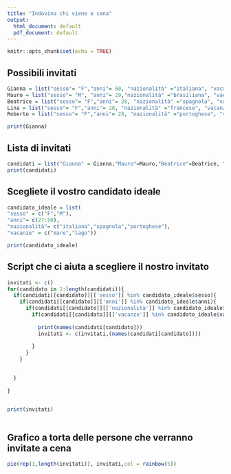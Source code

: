 ---
title: "Indovina chi viene a cena"
output:
  html_document: default
  pdf_document: default
---

```{r setup, include=FALSE}
knitr::opts_chunk$set(echo = TRUE)
```

## Possibili invitati

```{r}

Gianna = list("sesso"= "F","anni"= 60, "nazionalità" ="italiana", "vacanze" = "mare","vuole_viaggiare"=T)
Mauro = list("sesso"= "M", "anni"= 29,"nazionalità" ="brasiliana", "vacanze" = "montagna","vuole_viaggiare"=F)
Beatrice = list("sesso"= "F","anni"= 28, "nazionalità" ="spagnola", "vacanze" = "lago","vuole_viaggiare"=T)
Lina = list("sesso"= "F","anni"= 28, "nazionalità" ="francese", "vacanze" = "città","vuole_viaggiare"=T)
Roberto = list("sesso"= "F","anni"= 28, "nazionalità" ="portoghese", "vacanze" = "mare","vuole_viaggiare"=T)

print(Gianna)
```


## Lista di invitati
```{r}
candidati = list("Gianna" = Gianna,"Mauro"=Mauro,"Beatrice"=Beatrice, "Lina"=Lina,"Roberto"=Roberto)
print(candidati)
```

## Scegliete il vostro candidato ideale

```{r}
candidato_ideale = list(
"sesso" = c("F","M"),
"anni"= c(27:50),
"nazionalità"= c("italiana","spagnola","portoghese"),
"vacanze" = c("mare","lago"))

print(candidato_ideale)
```

## Script che ci aiuta a scegliere il nostro invitato

```{r}
invitati <- c()
for(candidato in 1:length(candidati)){
  if(candidati[[candidato]][['sesso']] %in% candidato_ideale$sesso){
    if(candidati[[candidato]][['anni']] %in% candidato_ideale$anni){
      if(candidati[[candidato]][['nazionalità']] %in% candidato_ideale$nazionalità){
        if(candidati[[candidato]][['vacanze']] %in% candidato_ideale$vacanze){
          
          print(names(candidati[candidato]))
          invitati <- c(invitati,(names(candidati[candidato])))
          
        }
      }
    }

    
  }
          
}
          

print(invitati)
 
```
## Grafico a torta delle persone che verranno invitate a cena


```{r}

pie(rep(1,length(invitati)), invitati,col = rainbow(5))

```